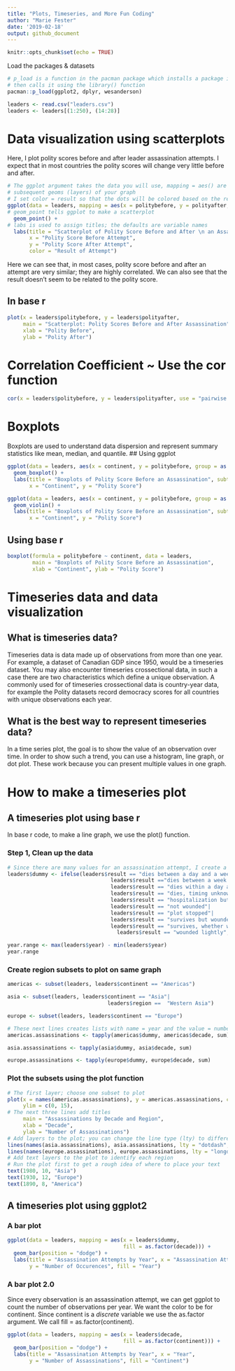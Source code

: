 ```yaml
---
title: "Plots, Timeseries, and More Fun Coding"
author: "Marie Fester"
date: '2019-02-18'
output: github_document
---
```


```r
knitr::opts_chunk$set(echo = TRUE)
```

Load the packages & datasets
```r
# p_load is a function in the pacman package which installs a package if haven't already and 
# then calls it using the library() function
pacman::p_load(ggplot2, dplyr, wesanderson)

leaders <- read.csv("leaders.csv")
leaders <- leaders[(1:250), (14:28)]
```

# Data visualization using scatterplots

Here, I plot polity scores before and after leader assassination attempts. I expect that in most countries the polity scores will change very little before and after.
```r
# The ggplot argument takes the data you will use, mapping = aes() are the characteristics to use in the
# subsequent geoms (layers) of your graph
# I set color = result so that the dots will be colored based on the result of the assassination attempt
ggplot(data = leaders, mapping = aes(x = politybefore, y = polityafter, color = result)) +
# geom_point tells ggplot to make a scatterplot
  geom_point() +
# labs is used to assign titles; the defaults are variable names
  labs(title = "Scatterplot of Polity Score Before and After \n an Assassination Attempt",
       x = "Polity Score Before Attempt",
       y = "Polity Score After Attempt",
       color = "Result of Attempt")
```

Here we can see that, in most cases, polity score before and after an attempt are very similar; they are highly correlated. We can also see that the result doesn't seem to be related to the polity score.

## In base r
```r
plot(x = leaders$politybefore, y = leaders$polityafter,
     main = "Scatterplot: Polity Scores Before and After Assassination",
     xlab = "Polity Before",
     ylab = "Polity After")
```


# Correlation Coefficient ~ Use the cor function
```r
cor(x = leaders$politybefore, y = leaders$polityafter, use = "pairwise.complete.obs")
```

# Boxplots
Boxplots are used to understand data dispersion and represent summary statistics like mean, median, and quantile.
## Using ggplot
```r
ggplot(data = leaders, aes(x = continent, y = politybefore, group = as.factor(continent))) +
  geom_boxplot() +
  labs(title = "Boxplots of Polity Score Before an Assassination", subtitle = "By Continent",
       x = "Continent", y = "Polity Score")

ggplot(data = leaders, aes(x = continent, y = politybefore, group = as.factor(continent))) +
  geom_violin() +
  labs(title = "Boxplots of Polity Score Before an Assassination", subtitle = "By Continent",
       x = "Continent", y = "Polity Score")

```

## Using base r
```r
boxplot(formula = politybefore ~ continent, data = leaders, 
        main = "Boxplots of Polity Score Before an Assassination",
        xlab = "Continent", ylab = "Polity Score")

```


# Timeseries data and data visualization

## What is timeseries data?
Timeseries data is data made up of observations from more than one year. For example, a dataset of Canadian GDP since 1950, would be a timeseries dataset. You may also encounter timeseries crossectional data, in such a case there are two characteristics which define a unique observation. A commonly used for of timeseries crossectional data is country-year data, for example the Polity datasets record democracy scores for all countries with unique observations each year.

## What is the best way to represent timeseries data?
In a time series plot, the goal is to show the value of an observation over time. In order to show such a trend, you can use a histogram, line graph, or dot plot. These work because you can present multiple values in one graph.

# How to make a timeseries plot

## A timeseries plot using base r
In base r code, to make a line graph, we use the plot() function.

### Step 1, Clean up the data
```r
# Since there are many values for an assassination attempt, I create a new dummy variable
leaders$dummy <- ifelse(leaders$result == "dies between a day and a week"| 
                                 leaders$result =="dies between a week and a month"| 
                                 leaders$result == "dies within a day after the attack"|
                                 leaders$result == "dies, timing unknown"|
                                 leaders$result == "hospitalization but no permanent disability"|
                                 leaders$result == "not wounded"|
                                 leaders$result == "plot stopped"|
                                 leaders$result == "survives but wounded severely"|
                                 leaders$result == "survives, whether wounded unknown"|
                                   leaders$result == "wounded lightly", 1, 0)

year.range <- max(leaders$year) - min(leaders$year)
year.range
```

### Create region subsets to plot on same graph
```r
americas <- subset(leaders, leaders$continent == "Americas")

asia <- subset(leaders, leaders$continent == "Asia"|
                                leaders$region ==  "Western Asia")

europe <- subset(leaders, leaders$continent == "Europe")

# These next lines creates lists with name = year and the value = number of assassination attempts
americas.assassinations <- tapply(americas$dummy, americas$decade, sum)

asia.assassinations <- tapply(asia$dummy, asia$decade, sum)

europe.assassinations <- tapply(europe$dummy, europe$decade, sum)
```

### Plot the subsets using the plot function
```r
# The first layer; choose one subset to plot
plot(x = names(americas.assassinations), y = americas.assassinations, col = "black", type = "l",
     ylim = c(0, 15),
# The next three lines add titles
     main = "Assassinations by Decade and Region",
     xlab = "Decade",
     ylab = "Number of Assassinations")
# Add layers to the plot; you can change the line type (lty) to differentiate the regions
lines(names(asia.assassinations), asia.assassinations, lty = "dotdash", type = "l")
lines(names(europe.assassinations), europe.assassinations, lty = "longdash", type = "l")
# Add text layers to the plot to identify each region
# Run the plot first to get a rough idea of where to place your text
text(1980, 10, "Asia")
text(1930, 12, "Europe")
text(1890, 8, "America")
```


## A timeseries plot using ggplot2

### A bar plot
```r
ggplot(data = leaders, mapping = aes(x = leaders$dummy, 
                                     fill = as.factor(decade))) +
  geom_bar(position = "dodge") + 
  labs(title = "Assassination Attempts by Year", x = "Assassination Attempt", 
       y = "Number of Occurences", fill = "Year")
```

### A bar plot 2.0
Since every observation is an assassination attempt, we can get ggplot to count the number of observations per year. We want the color to be for continent. Since continent is a *discrete* variable we use the as.factor argument. We call fill = as.factor(continent).
```r
ggplot(data = leaders, mapping = aes(x = leaders$decade, 
                                     fill = as.factor(continent))) +
  geom_bar(position = "dodge") + 
  labs(title = "Assassination Attempts by Year", x = "Year", 
       y = "Number of Assassinations", fill = "Continent")
```